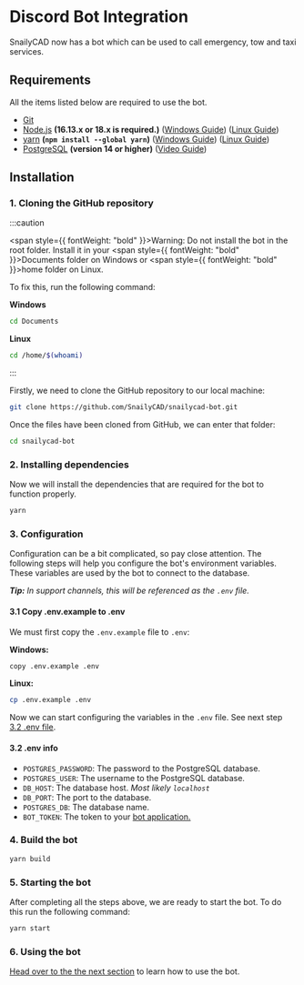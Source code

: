 # Discord Bot Integration

SnailyCAD now has a bot which can be used to call emergency, tow and taxi services.

## Requirements

All the items listed below are required to use the bot.

- [Git](https://git-scm.com/downloads)
- [Node.js](https://nodejs.org) **(16.13.x or 18.x is required.)** ([Windows Guide](https://youtu.be/rp308wNdXU8)) ([Linux Guide](/docs/guides/how-to-install-node-yarn-npm-linux))
- [yarn](https://npmjs.com/package/yarn) **(`npm install --global yarn`)** ([Windows Guide](https://youtu.be/rp308wNdXU8)) ([Linux Guide](/docs/guides/how-to-install-node-yarn-npm-linux#yarn))
- [PostgreSQL](https://www.postgresql.org/download/) **(version 14 or higher)** ([Video Guide](https://www.youtube.com/watch?v=ZKWZvafvqwM))

## Installation

### 1. Cloning the GitHub repository

:::caution

<span style={{ fontWeight: "bold" }}>Warning:</span> Do not install the bot in the root folder. Install
it in your <span style={{ fontWeight: "bold" }}>Documents </span>
folder on Windows or <span style={{ fontWeight: "bold" }}>home</span> folder on Linux.

To fix this, run the following command:

**Windows**

```bash
cd Documents
```

**Linux**

```bash
cd /home/$(whoami)
```

:::

Firstly, we need to clone the GitHub repository to our local machine:

```bash
git clone https://github.com/SnailyCAD/snailycad-bot.git
```

Once the files have been cloned from GitHub, we can enter that folder:

```bash
cd snailycad-bot
```

### 2. Installing dependencies

Now we will install the dependencies that are required for the bot to function properly.

```bash
yarn
```

### 3. Configuration

Configuration can be a bit complicated, so pay close attention. The following steps will help you configure the bot's environment variables.
These variables are used by the bot to connect to the database.

_**Tip:** In support channels, this will be referenced as the `.env` file._

#### 3.1 Copy .env.example to .env

We must first copy the `.env.example` file to `.env`:

**Windows:**

```bash
copy .env.example .env
```

**Linux:**

```bash
cp .env.example .env
```

Now we can start configuring the variables in the `.env` file. See next step [3.2 .env file](#32-env-info).

#### 3.2 .env info

- `POSTGRES_PASSWORD`: The password to the PostgreSQL database.
- `POSTGRES_USER`: The username to the PostgreSQL database.
- `DB_HOST`: The database host. _Most likely `localhost`_
- `DB_PORT`: The port to the database.
- `POSTGRES_DB`: The database name.
- `BOT_TOKEN`: The token to your [bot application.](https://discord.com/developers/applications)

### 4. Build the bot

```bash
yarn build
```

### 5. Starting the bot

After completing all the steps above, we are ready to start the bot. To do this run the following command:

```bash
yarn start
```

### 6. Using the bot

[Head over to the the next section](/docs/discord-integration/discord-bot/configuration) to learn how to use the bot.